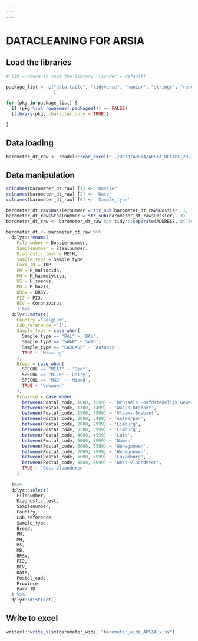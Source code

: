 ```yaml
---
---
---
```


# DATACLEANING FOR ARSIA

## Load the libraries

```r

# lib = where to save the library  (zonder = default)

package_list <- c("data.table", "tidyverse", "naniar", "stringr", "readr",  "dplyr", "magrittr", "readxl", "writexl", "sjmisc", "tidyr"
                  )

for (pkg in package_list) {
  if (pkg %in% rownames(.packages()) == FALSE)
  {library(pkg, character.only = TRUE)}

}

```

## Data loading

```r

barometer_dt_raw <- readxl::read_excel("../Data/ARSIA/ARSIA_DECIDE_20221201.xlsx")

```

## Data manipulation

```r
colnames(barometer_dt_raw) [1] <- 'Dossier'
colnames(barometer_dt_raw) [2] <- 'Date'
colnames(barometer_dt_raw) [6] <- 'Sample_type'

barometer_dt_raw$Dossiernummer = str_sub(barometer_dt_raw$Dossier, 1, 12)
barometer_dt_raw$Staalnummer = str_sub(barometer_dt_raw$Dossier, -3)
barometer_dt_raw <- barometer_dt_raw %>% tidyr::separate(ADDRESS, c('Postal_code', 'City'), sep=' ', extra = 'merge')

```

```r
barometer_dt <- barometer_dt_raw %>% 
  dplyr::rename(
    Filenumber = Dossiernummer,
    Samplenumber = Staalnummer,
    Diagnostic_test = METH,
    Sample_type = Sample_type,
    Farm_ID = TRP,
    PM = P_multocida,
    MH = M_haemolytica,
    HS = H_somnus,
    MB = M_bovis,
    BRSV = BRSV,
    PI3 = PI3,
    BCV = Coronavirus
    ) %>%
  dplyr::mutate(
    Country ='Belgium',
    Lab_reference ='3', 
    Sample_type = case_when(
      Sample_type == "BAL" ~ 'BAL', 
      Sample_type == "SWAB" ~'Swab',
      Sample_type == "CARCASS" ~ 'Autopsy',
      TRUE ~ 'Missing'
    ),
    Breed = case_when(
      SPECUL == "MEAT" ~ 'Beef', 
      SPECUL == "MILK" ~'Dairy',
      SPECUL == "MXD" ~ 'Mixed',
      TRUE ~ 'Unknown'
    ),
    Province = case_when(
      between(Postal_code, 1000, 1299) ~ 'Brussels Hoofdstedelijk Gewest',
      between(Postal_code, 1300, 1499) ~ 'Waals-Brabant',
      between(Postal_code, 1500, 1999) ~ 'Vlaams-Brabant',
      between(Postal_code, 3000, 3499) ~ 'Antwerpen',
      between(Postal_code, 2000, 2999) ~ 'Limburg',
      between(Postal_code, 3500, 3999) ~ 'Limburg',
      between(Postal_code, 4000, 4999) ~ 'Luik',
      between(Postal_code, 5000, 5999) ~ 'Namen',
      between(Postal_code, 6000, 6599) ~ 'Henegouwen',
      between(Postal_code, 7000, 7999) ~ 'Henegouwen',
      between(Postal_code, 6600, 6999) ~ 'Luxemburg',
      between(Postal_code, 8000, 8999) ~ 'West-Vlaanderen',
      TRUE ~ 'Oost-Vlaanderen'
    )
  
  )%>%
  dplyr::select(
    Filenumber,
    Diagnostic_test,
    Samplenumber,
    Country,
    Lab_reference,
    Sample_type,
    Breed,
    PM,
    MH,
    HS,
    MB,
    BRSV,
    PI3,
    BCV,
    Date,
    Postal_code,
    Province,
    Farm_ID
  ) %>%
  dplyr::distinct()
```

## Write to excel 

```r

writexl::write_xlsx(barometer_wide, "barometer_wide_ARSIA.xlsx")
```
